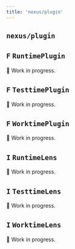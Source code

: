 ```yaml
---
title: 'nexus/plugin'
---
```


## `nexus/plugin`

## `F` `RuntimePlugin`

🚧 Work in progress.

## `F` `TesttimePlugin`

🚧 Work in progress.

## `F` `WorktimePlugin`

🚧 Work in progress.

## `I` `RuntimeLens`

🚧 Work in progress.

## `I` `TesttimeLens`

🚧 Work in progress.

## `I` `WorktimeLens`

🚧 Work in progress.
